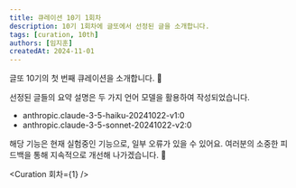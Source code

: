 ```yaml
---
title: 큐레이션 10기 1회차
description: 10기 1회차에 글또에서 선정된 글을 소개합니다.
tags: [curation, 10th]
authors: [임지훈]
createdAt: 2024-11-01
---
```


<Callout type="info">

글또 10기의 첫 번째 큐레이션을 소개합니다. 📣

선정된 글들의 요약 설명은 두 가지 언어 모델을 활용하여 작성되었습니다.

- anthropic.claude-3-5-haiku-20241022-v1:0
- anthropic.claude-3-5-sonnet-20241022-v2:0

해당 기능은 현재 실험중인 기능으로, 일부 오류가 있을 수 있어요. 여러분의 소중한 피드백을 통해 지속적으로 개선해 나가겠습니다. 🙏

</Callout>

<Curation 회차={1} />
